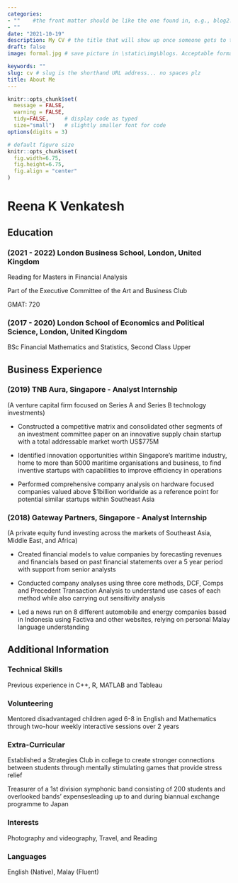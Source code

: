 ```yaml
---
categories:  
- ""    #the front matter should be like the one found in, e.g., blog2.md. It cannot be like the normal Rmd we used
- ""
date: "2021-10-19"
description: My CV # the title that will show up once someone gets to this page
draft: false
image: formal.jpg # save picture in \static\img\blogs. Acceptable formats= jpg, jpeg, or png . Your iPhone pics wont work

keywords: ""
slug: cv # slug is the shorthand URL address... no spaces plz
title: About Me
---
```


```r
knitr::opts_chunk$set(
  message = FALSE, 
  warning = FALSE,
  tidy=FALSE,     # display code as typed
  size="small")   # slightly smaller font for code
options(digits = 3)

# default figure size
knitr::opts_chunk$set(
  fig.width=6.75, 
  fig.height=6.75,
  fig.align = "center"
)
```

# Reena K Venkatesh
## Education
### (2021 - 2022) London Business School, London, United Kingdom
Reading for Masters in Financial Analysis

Part of the Executive Committee of the Art and Business Club

GMAT: 720

### (2017 - 2020) London School of Economics and Political Science, London, United Kingdom
BSc Financial Mathematics and Statistics, Second Class Upper

## Business Experience
### (2019) TNB Aura, Singapore - Analyst Internship
(A venture capital firm focused on Series A and Series B technology investments)

* Constructed a competitive matrix and consolidated other segments of an investment committee paper on an innovative supply chain startup with a total addressable market worth US$775M

* Identified innovation opportunities within Singapore's maritime industry, home to more than 5000 maritime organisations and business, to find inventive startups with capabilities to improve efficiency in operations

* Performed comprehensive company analysis on hardware focused companies valued above $1billion worldwide as a reference point for potential similar startups within Southeast Asia

### (2018) Gateway Partners, Singapore - Analyst Internship
(A private equity fund investing across the markets of Southeast Asia, Middle East, and Africa)

* Created financial models to value companies by forecasting revenues and financials based on past financial statements over a 5 year period with support from senior analysts

* Conducted company analyses using three core methods, DCF, Comps and Precedent Transaction Analysis to understand use cases of each method while also carrying out sensitivity analysis

* Led a news run on 8 different automobile and energy companies based in Indonesia using Factiva and other websites, relying on personal Malay language understanding

## Additional Information
### Technical Skills
Previous experience in C++, R, MATLAB and Tableau

### Volunteering
Mentored disadvantaged children aged 6-8 in English and Mathematics through two-hour weekly interactive sessions over 2 years

### Extra-Curricular
Established a Strategies Club in college to create stronger connections between students through mentally stimulating games that provide stress relief

Treasurer of a 1st division symphonic band consisting of 200 students and overlooked bands’ expensesleading up to and during biannual exchange programme to Japan

### Interests
Photography and videography, Travel, and Reading

### Languages
English (Native), Malay (Fluent)

